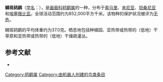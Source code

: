 {{noteTA
|G1=unit
}}
{{Speciesbox
| name = 鳞斑鸫鹛
| image = 
| status = LC | status_system = IUCN3.1
| genus = Turdoides
| species = aylmeri
| authority = {{link-en|乔治·欧内斯特·谢利|George Ernest Shelley|Shelley}}, 1885
| range_map = 
}}

'''鳞斑鸫鹛'''（[[学名|学名]]：{{lang|la|''Turdoides aylmeri''}}），是[[画眉科|画眉科]][[鸫鹛属|鸫鹛属]]的一种，分布于[[索马里|索马里]]、[[肯尼亚|肯尼亚]]、[[坦桑尼亚|坦桑尼亚]]和[[埃塞俄比亚|埃塞俄比亚]]。全球活动范围约为852,000平方千米。该物种的保护状况被评为[[无危|无危]]。

鳞斑鸫鹛的平均体重约为37.0克。栖息地包括种植园、亚热带或热带的（低地）干草原和亚热带或热带的（低地）干燥疏灌丛。

== 参考文献 ==
*{{cite web|url=http://www.birdlife.org/datazone/speciesfactsheet.php?id=7955&m=0|title=Turdoides aylmeri|publisher=[[国际鸟盟|BirdLife.org]]|accessdate=2011-06-27}}
{{Taxonbar|from=Q3002232}}

[[Category:鸫鹛属|Category:鸫鹛属]]
[[Category:由机器人创建的鸟类条目|Category:由机器人创建的鸟类条目]]